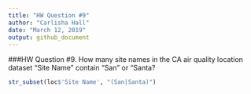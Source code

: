 ```yaml
---
title: "HW Question #9"
author: "Carlisha Hall"
date: "March 12, 2019"
output: github_document
---
```


###HW Question #9. How many site names in the CA air quality location dataset "Site Name" contain "San" or "Santa?
```r
str_subset(loc$'Site Name', "(San|Santa)")
```